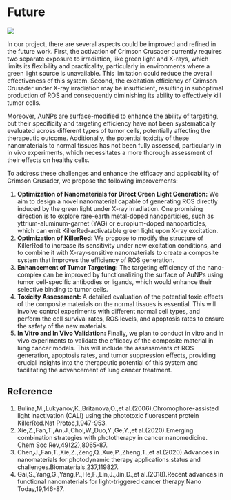 
# Future

<HeadingWithTuntun title='' mt={0}>
  <Image
    src='/tuntun/1.png'
    width={100}
    height={100}
    className='absolute -top-[7rem] right-4 lg:w-32 lg:-top-[9rem]'
  />
</HeadingWithTuntun>

In our project, there are several aspects could be improved and refined in the future work. First, the activation of Crimson Crusader currently requires two separate exposure to irradiation, like green light and X-rays, which limits its flexibility and practicality, particularly in environments where a green light source is unavailable. This limitation could reduce the overall effectiveness of this system. Second, the excitation efficiency of Crimson Crusader under X-ray irradiation may be insufficient, resulting in suboptimal production of ROS and consequently diminishing its ability to effectively kill tumor cells.

Moreover, AuNPs are surface-modified to enhance the ability of targeting, but their specificity and targeting efficiency have not been systematically evaluated across different types of tumor cells, potentially affecting the therapeutic outcome. Additionally, the potential toxicity of these nanomaterials to normal tissues has not been fully assessed, particularly in in vivo experiments, which necessitates a more thorough assessment of their effects on healthy cells.

To address these challenges and enhance the efficacy and applicability of Crimson Crusader, we propose the following improvements:

1. **Optimization of Nanomaterials for Direct Green Light Generation:** We aim to design a novel nanomaterial capable of generating ROS directly induced by the green light under X-ray irradiation. One promising direction is to explore rare-earth metal-doped nanoparticles, such as yttrium-aluminum-garnet (YAG) or europium-doped nanoparticles, which can emit KillerRed-activatable green light upon X-ray excitation.
2. **Optimization of KillerRed:** We propose to modify the structure of KillerRed to increase its sensitivity under new excitation conditions, and to combine it with X-ray-sensitive nanomaterials to create a composite system that improves the efficiency of ROS generation.
3. **Enhancement of Tumor Targeting:** The targeting efficiency of the nano-complex can be improved by functionalizing the surface of AuNPs using tumor cell-specific antibodies or ligands, which would enhance their selective binding to tumor cells.
4. **Toxicity Assessment:** A detailed evaluation of the potential toxic effects of the composite materials on the normal tissues is essential. This will involve control experiments with different normal cell types, and perform the cell survival rates, ROS levels, and apoptosis rates to ensure the safety of the new materials.
5. **In Vitro and In Vivo Validation:** Finally, we plan to conduct in vitro and in vivo experiments to validate the efficacy of the composite material in lung cancer models. This will include the assessments of ROS generation, apoptosis rates, and tumor suppression effects, providing crucial insights into the therapeutic potential of this system and facilitating the advancement of lung cancer treatment.

## Reference

1. Bulina,M.,Lukyanov,K.,Britanova,O.,et al.(2006).Chromophore-assisted light inactivation (CALI) using the phototoxic fluorescent protein KillerRed.Nat Protoc,1,947-953.
2. Xie,Z.,Fan,T.,An,J.,Choi,W.,Duo,Y.,Ge,Y.,et al.(2020).Emerging combination strategies with phototherapy in cancer nanomedicine. Chem Soc Rev,49(22),8065-87.
3. Chen,J.,Fan,T.,Xie,Z.,Zeng,Q.,Xue,P.,Zheng,T.,et al.(2020).Advances in nanomaterials for photodynamic therapy applications:status and challenges.Biomaterials,237,119827.
4. Gai,S.,Yang,G.,Yang,P.,He,F.,Lin,J.,Jin,D.,et al.(2018).Recent advances in functional nanomaterials for light-triggered cancer therapy.Nano Today,19,146-87.
